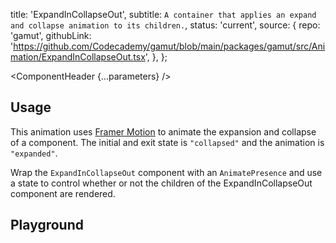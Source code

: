 


  title: 'ExpandInCollapseOut',
  subtitle: `A container that applies an expand and collapse animation to its children.`,
  status: 'current',
  source: {
    repo: 'gamut',
    githubLink:
      'https://github.com/Codecademy/gamut/blob/main/packages/gamut/src/Animation/ExpandInCollapseOut.tsx',
  },
};

<Meta of={ExpandInCollapseOut} />

<ComponentHeader {...parameters} />

## Usage

This animation uses [Framer Motion](https://motion.dev/) to animate the expansion and collapse of a component. The initial and exit state is `"collapsed"` and the animation is `"expanded"`.

Wrap the `ExpandInCollapseOut` component with an `AnimatePresence` and use a state to control whether or not the children of the ExpandInCollapseOut component are rendered.

## Playground

<Canvas sourceState="shown" of={ExpandInCollapseOut.Default} />

<Controls />
